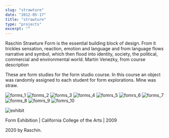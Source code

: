 ```yaml
---
slug: "strawture"
date: "2012-05-17"
title: "strawture"
type: "projects"
excerpt: ""
---
```


Raschin
Strawture
Form is the essential building block of design. From it trickles sensation, reaction, emotion and language and from language flows narrative and symbol, which then flood into identity, society, the political, commercial and environmental world. Martin Venezky, from course description

These are form studies for the form studio course. In this course an object was randomly assigned to each student for form explorations. Mine was straw.


![forms_1](http://raschin.com/blog/wp-content/uploads/2009/04/formblog1.jpg)
![forms_2](http://raschin.com/blog/wp-content/uploads/2009/04/formblog2.jpg)
![forms_3](http://raschin.com/blog/wp-content/uploads/2009/04/formblog3.jpg)
![forms_4](http://raschin.com/blog/wp-content/uploads/2009/04/formblog4.jpg)
![fomrs_5](http://raschin.com/blog/wp-content/uploads/2009/04/formblog5.jpg)
![fomrs_6](http://raschin.com/blog/wp-content/uploads/2009/04/formblog6.jpg)
![forms_7](http://raschin.com/blog/wp-content/uploads/2009/04/formblog7.jpg)
![forms_8](http://raschin.com/blog/wp-content/uploads/2009/04/formblog8.jpg)
![fomrs_9](http://raschin.com/blog/wp-content/uploads/2009/04/formblog9.jpg)
![fomrs_10](http://raschin.com/blog/wp-content/uploads/2009/04/formblog10.jpg)

![exhibit](http://raschin.com/blog/wp-content/uploads/2009/04/formstudioexhibition.jpg)















 

Form Exhibition | California College of the Arts | 2009



2020 by Raschin.
